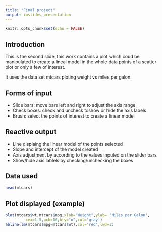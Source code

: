 ```yaml
---
title: "Final project"
output: ioslides_presentation
---
```


```r
knitr::opts_chunk$set(echo = FALSE)
```

## Introduction

This is the second slide, this work contains a plot which coud be manipulated to create a lineal model in the whole data points of a scatter plot or only a few of interest.

It uses the data set mtcars ploting weight vs miles per galon. 

## Forms of input

- Slide bars: move bars left and right to adjust the axis range
- Check boxes: check and uncheck toshow or hide the axis labels
- Brush: select the points of interest to create a linear model

## Reactive output

- Line displaing the linear model of the points selected
- Slope and intercept of the model created
- Axis adjustment by according to the values inputed on the slider bars
- Show/hide axis lablels by checking/unchecking the boxes


## Data used
```r
head(mtcars)
```

## Plot displayed (example)

```r
plot(mtcars$wt,mtcars$mpg,xlab="Weight",ylab= 'Miles per Galon',
         cex=1.5,pch=16,bty="n",col='gray')
abline(lm(mtcars$mpg~mtcars$wt),col='red',lwd=2)
```

